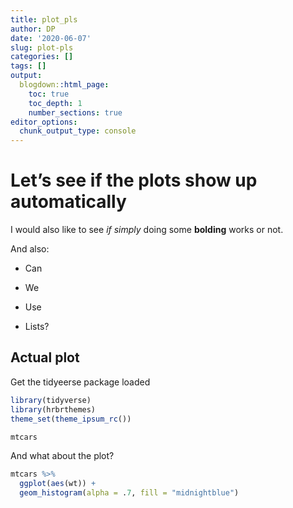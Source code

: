 ```yaml
---
title: plot_pls
author: DP
date: '2020-06-07'
slug: plot-pls
categories: []
tags: []
output: 
  blogdown::html_page:
    toc: true
    toc_depth: 1
    number_sections: true
editor_options:
  chunk_output_type: console
---
```


# Let's see if the plots show up automatically

I would also like to see *if simply* doing some **bolding** works or not.

And also:

* Can

* We

* Use

* Lists?

## Actual plot

Get the tidyeerse package loaded

```r
library(tidyverse)
library(hrbrthemes)
theme_set(theme_ipsum_rc())
```

```r
mtcars
```

And what about the plot?

```r
mtcars %>%
  ggplot(aes(wt)) +
  geom_histogram(alpha = .7, fill = "midnightblue")
```

